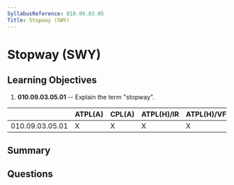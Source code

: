 ```yaml
---
SyllabusReference: 010.09.03.05
Title: Stopway (SWY)
---
```


# Stopway (SWY)

## Learning Objectives

1.  **010.09.03.05.01** -- Explain the term "stopway".

|                 | ATPL(A) | CPL(A) | ATPL(H)/IR | ATPL(H)/VFR | CPL(H) | IR | CBIR(A) |
| --------------- | ------- | ------ | ---------- | ----------- | ------ | -- | ------- |
| 010.09.03.05.01 | X       | X      | X          | X           | X      | X  | X       |

## Summary

## Questions
